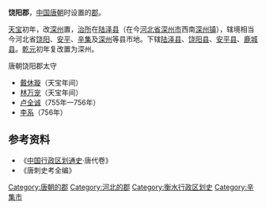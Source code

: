 '''饶阳郡'''，[[中国|中国]][[唐朝|唐朝]]时设置的[[郡|郡]]。

[[天宝_(唐朝)|天宝]]初年，改[[深州_(古代)|深州]]置，[[治所|治所]]在[[陆泽县|陆泽县]]（在今[[河北省|河北省]][[深州市|深州市]]西南[[深州镇|深州镇]]），辖境相当今河北省[[饶阳县|饶阳]]、[[安平县|安平]]、[[辛集市|辛集]]及[[深州市|深州]]等县市地。下辖[[陆泽县|陆泽县]]、[[饶阳县|饶阳县]]、[[安平县|安平县]]、[[鹿城县|鹿城县]]。[[乾元_(唐朝)|乾元]]初年复改置为深州。

;唐朝饶阳郡太守
*[[戴休璇|戴休璇]]（天宝年间）
*[[林万宠|林万宠]]（天宝年间）
*[[卢全诚|卢全诚]]（755年—756年）
*[[李系|李系]]（756年）

== 参考资料 ==
*《[[中国行政区划通史|中国行政区划通史]]·唐代卷》
*《唐刺史考全编》

{{DEFAULTSORT:R}}
[[Category:唐朝的郡|Category:唐朝的郡]]
[[Category:河北的郡|Category:河北的郡]]
[[Category:衡水行政区划史|Category:衡水行政区划史]]
[[Category:辛集市|Category:辛集市]]